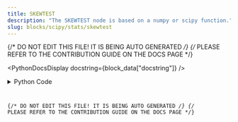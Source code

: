 ```yaml
---
title: SKEWTEST
description: "The SKEWTEST node is based on a numpy or scipy function."
slug: blocks/scipy/stats/skewtest
---
```


{/* DO NOT EDIT THIS FILE! IT IS BEING AUTO GENERATED */}
{/* PLEASE REFER TO THE CONTRIBUTION GUIDE ON THE DOCS PAGE */}


<PythonDocsDisplay docstring={block_data["docstring"]} />
<details>
<summary>Python Code</summary>



<Code code={pythonCode} lang="py" wrap theme="dracula" />

[Find this Flojoy Block on GitHub](https://github.com/flojoy-ai/blocks/blob/main/blocks/SCIPY/STATS/SKEWTEST/SKEWTEST.py)

</details>

{/* DO NOT EDIT THIS FILE! IT IS BEING AUTO GENERATED */}
{/* PLEASE REFER TO THE CONTRIBUTION GUIDE ON THE DOCS PAGE */}
